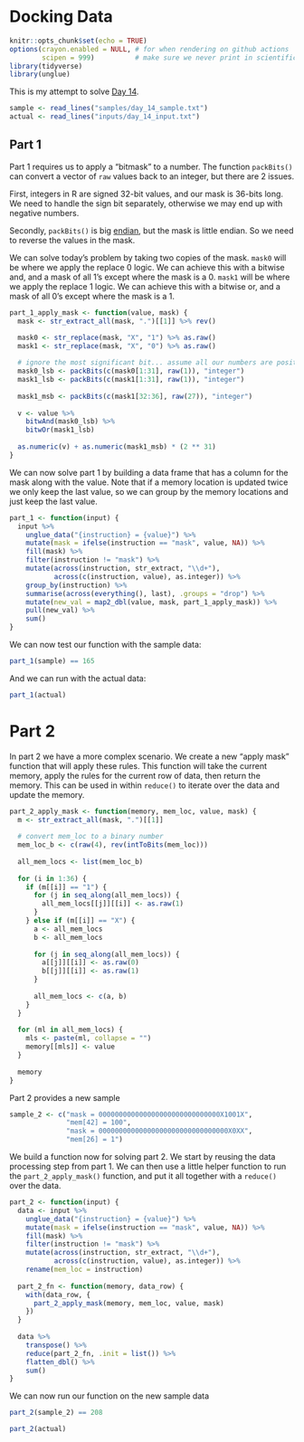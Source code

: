 # Docking Data

```r
knitr::opts_chunk$set(echo = TRUE)
options(crayon.enabled = NULL, # for when rendering on github actions
        scipen = 999)          # make sure we never print in scientific notation
library(tidyverse)
library(unglue)
```

This is my attempt to solve [Day 14](https://adventofcode.com/2021/day/14).

```r
sample <- read_lines("samples/day_14_sample.txt")
actual <- read_lines("inputs/day_14_input.txt")
```

## Part 1

Part 1 requires us to apply a "bitmask" to a number. The function `packBits()` can convert a vector of `raw` values
back to an integer, but there are 2 issues.

First, integers in R are signed 32-bit values, and our mask is 36-bits long. We need to handle the sign bit separately,
otherwise we may end up with negative numbers.

Secondly, `packBits()` is big [endian](https://en.wikipedia.org/wiki/Endianness), but the mask is little endian. So we
need to reverse the values in the mask.

We can solve today's problem by taking two copies of the mask. `mask0` will be where we apply the replace 0 logic. We
can achieve this with a bitwise and, and a mask of all 1's except where the mask is a 0. `mask1` will be where we apply
the replace 1 logic. We can achieve this with a bitwise or, and a mask of all 0's except where the mask is a 1.

```r
part_1_apply_mask <- function(value, mask) {
  mask <- str_extract_all(mask, ".")[[1]] %>% rev()

  mask0 <- str_replace(mask, "X", "1") %>% as.raw()
  mask1 <- str_replace(mask, "X", "0") %>% as.raw()
  
  # ignore the most significant bit... assume all our numbers are positive...
  mask0_lsb <- packBits(c(mask0[1:31], raw(1)), "integer")
  mask1_lsb <- packBits(c(mask1[1:31], raw(1)), "integer")
  
  mask1_msb <- packBits(c(mask1[32:36], raw(27)), "integer")
  
  v <- value %>%
    bitwAnd(mask0_lsb) %>%
    bitwOr(mask1_lsb)
  
  as.numeric(v) + as.numeric(mask1_msb) * (2 ** 31)
}
```

We can now solve part 1 by building a data frame that has a column for the mask along with the value. Note that if a
memory location is updated twice we only keep the last value, so we can group by the memory locations and just keep
the last value.

```r
part_1 <- function(input) {
  input %>%
    unglue_data("{instruction} = {value}") %>%
    mutate(mask = ifelse(instruction == "mask", value, NA)) %>%
    fill(mask) %>%
    filter(instruction != "mask") %>%
    mutate(across(instruction, str_extract, "\\d+"),
           across(c(instruction, value), as.integer)) %>%
    group_by(instruction) %>%
    summarise(across(everything(), last), .groups = "drop") %>%
    mutate(new_val = map2_dbl(value, mask, part_1_apply_mask)) %>%
    pull(new_val) %>%
    sum()
}
```

We can now test our function with the sample data:

```r
part_1(sample) == 165
```

And we can run with the actual data:

```r
part_1(actual)
```

# Part 2

In part 2 we have a more complex scenario. We create a new "apply mask" function that will apply these rules. This
function will take the current memory, apply the rules for the current row of data, then return the memory. This can be
used in within `reduce()` to iterate over the data and update the memory.

```r
part_2_apply_mask <- function(memory, mem_loc, value, mask) {
  m <- str_extract_all(mask, ".")[[1]]
  
  # convert mem_loc to a binary number
  mem_loc_b <- c(raw(4), rev(intToBits(mem_loc)))
  
  all_mem_locs <- list(mem_loc_b)
  
  for (i in 1:36) {
    if (m[[i]] == "1") {
      for (j in seq_along(all_mem_locs)) {
        all_mem_locs[[j]][[i]] <- as.raw(1)
      }
    } else if (m[[i]] == "X") {
      a <- all_mem_locs
      b <- all_mem_locs
      
      for (j in seq_along(all_mem_locs)) {
        a[[j]][[i]] <- as.raw(0)
        b[[j]][[i]] <- as.raw(1)
      }
      
      all_mem_locs <- c(a, b)
    }
  }
  
  for (ml in all_mem_locs) {
    mls <- paste(ml, collapse = "")
    memory[[mls]] <- value
  }
  
  memory
}
```

Part 2 provides a new sample

```r
sample_2 <- c("mask = 000000000000000000000000000000X1001X",
              "mem[42] = 100",
              "mask = 00000000000000000000000000000000X0XX",
              "mem[26] = 1")
```

We build a function now for solving part 2. We start by reusing the data processing step from part 1. We can then use
a little helper function to run the `part_2_apply_mask()` function, and put it all together with a `reduce()` over the
data.

```r
part_2 <- function(input) {
  data <- input %>%
    unglue_data("{instruction} = {value}") %>%
    mutate(mask = ifelse(instruction == "mask", value, NA)) %>%
    fill(mask) %>%
    filter(instruction != "mask") %>%
    mutate(across(instruction, str_extract, "\\d+"),
           across(c(instruction, value), as.integer)) %>%
    rename(mem_loc = instruction)
  
  part_2_fn <- function(memory, data_row) {
    with(data_row, {
      part_2_apply_mask(memory, mem_loc, value, mask)
    })
  }
  
  data %>%
    transpose() %>%
    reduce(part_2_fn, .init = list()) %>%
    flatten_dbl() %>%
    sum()
}
```

We can now run our function on the new sample data

```r
part_2(sample_2) == 208
```

```r
part_2(actual)
```


